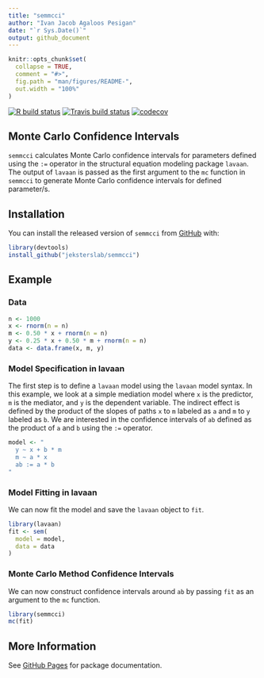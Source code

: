 ```yaml
---
title: "semmcci"
author: "Ivan Jacob Agaloos Pesigan"
date: "`r Sys.Date()`"
output: github_document
---
```


<!-- README.md is generated from README.Rmd. Please edit that file -->

```r
knitr::opts_chunk$set(
  collapse = TRUE,
  comment = "#>",
  fig.path = "man/figures/README-",
  out.width = "100%"
)
```

<!-- badges: start -->
[![R build status](https://github.com/jeksterslab/semmcci/workflows/R-CMD-check/badge.svg?branch=master)](https://github.com/jeksterslab/semmcci/actions?workflow=R-CMD-check)
[![Travis build status](https://travis-ci.com/jeksterslab/semmcci.svg?branch=master)](https://travis-ci.com/jeksterslab/semmcci)
[![codecov](https://codecov.io/github/jeksterslab/semmcci/branch/master/graphs/badge.svg)](https://codecov.io/github/jeksterslab/semmcci) 
<!-- badges: end -->

## Monte Carlo Confidence Intervals

`semmcci` calculates Monte Carlo confidence intervals
for parameters defined using the `:=` operator
in the structural equation modeling package `lavaan`.
The output of `lavaan` is passed as the first argument
to the `mc` function in `semmcci`
to generate Monte Carlo confidence intervals
for defined parameter/s.

## Installation

You can install the released version of `semmcci` from [GitHub](https://github.com/jeksterslab/semmcci) with:

```r
library(devtools)
install_github("jeksterslab/semmcci")
```

## Example

### Data

```r
n <- 1000
x <- rnorm(n = n)
m <- 0.50 * x + rnorm(n = n)
y <- 0.25 * x + 0.50 * m + rnorm(n = n)
data <- data.frame(x, m, y)
```

### Model Specification in lavaan

The first step is to define a `lavaan` model
using the `lavaan` model syntax.
In this example, we look at a simple mediation model
where `x` is the predictor, `m` is the mediator, and `y` is the dependent variable.
The indirect effect is defined by the product of the slopes
of paths `x` to `m` labeled as `a` and `m` to `y` labeled as `b`.
We are interested in the confidence intervals of `ab`
defined as the product of `a` and `b` using the `:=` operator.

```r
model <- "
  y ~ x + b * m
  m ~ a * x
  ab := a * b
"
```

### Model Fitting in lavaan

We can now fit the model and save the `lavaan` object to `fit`.

```r
library(lavaan)
fit <- sem(
  model = model,
  data = data
)
```

### Monte Carlo Method Confidence Intervals

We can now construct confidence intervals around `ab` by passing `fit` as an argument to the `mc` function.

```r
library(semmcci)
mc(fit)
```

## More Information

See [GitHub Pages](https://jeksterslab.github.io/semmcci/index.html)
for package documentation.
